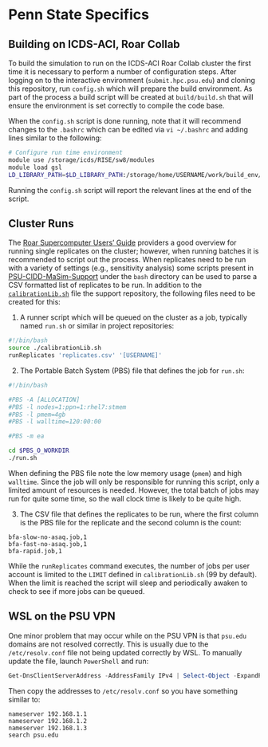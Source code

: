 \newpage

# Penn State Specifics 

## Building on ICDS-ACI, Roar Collab

To build the simulation to run on the ICDS-ACI Roar Collab cluster the first time it is necessary to perform a number 
of configuration steps. After logging on to the interactive environment (`submit.hpc.psu.edu`) and cloning this 
repository, run `config.sh` which will prepare the build environment. As part of the process a build script will be 
created at `build/build.sh` that will ensure the environment is set correctly to compile the code base. 

When the `config.sh` script is done running, note that it will recommend changes to the `.bashrc` which can be edited 
via `vi ~/.bashrc` and adding lines similar to the following:

```bash
# Configure run time environment
module use /storage/icds/RISE/sw8/modules
module load gsl
LD_LIBRARY_PATH=$LD_LIBRARY_PATH:/storage/home/USERNAME/work/build_env/postgres/lib
```

Running the `config.sh` script will report the relevant lines at the end of the script. 

## Cluster Runs
The [Roar Supercomputer Users' Guide](https://www.icds.psu.edu/computing-services/roar-user-guide/) providers a good overview for running single replicates on the cluster; however, when running batches it is recommended to script out the process. When replicates need to be run with a variety of settings (e.g., sensitivity analysis) some scripts present in [PSU-CIDD-MaSim-Support](https://github.com/bonilab/PSU-CIDD-MaSim-Support) under the `bash` directory can be used to parse a CSV formatted list of replicates to be run. In addition to the [`calibrationLib.sh`](https://github.com/bonilab/PSU-CIDD-MaSim-Support/tree/master/bash) file the support repository, the following files need to be created for this:

1) A runner script which will be queued on the cluster as a job, typically named `run.sh` or similar in project repositories:

```bash
#!/bin/bash
source ./calibrationLib.sh
runReplicates 'replicates.csv' '[USERNAME]'
```

2) The Portable Batch System (PBS) file that defines the job for `run.sh`:

```bash
#!/bin/bash

#PBS -A [ALLOCATION]
#PBS -l nodes=1:ppn=1:rhel7:stmem
#PBS -l pmem=4gb
#PBS -l walltime=120:00:00

#PBS -m ea

cd $PBS_O_WORKDIR
./run.sh
```

When defining the PBS file note the low memory usage (`pmem`) and high `walltime`. Since the job will only be responsible for running this script, only a limited amount of resources is needed. However, the total batch of jobs may run for quite some time, so the wall clock time is likely to be quite high. 

3) The CSV file that defines the replicates to be run, where the first column is the PBS file for the replicate and the second column is the count:

```CSV
bfa-slow-no-asaq.job,1
bfa-fast-no-asaq.job,1
bfa-rapid.job,1
```

While the `runReplicates` command executes, the number of jobs per user account is limited to the `LIMIT` defined in `calibrationLib.sh` (99 by default). When the limit is reached the script will sleep and periodically awaken to check to see if more jobs can be queued.

## WSL on the PSU VPN
One minor problem that may occur while on the PSU VPN is that `psu.edu` domains are not resolved correctly. This is usually due to the `/etc/resolv.conf` file not being updated correctly by WSL. To manually update the file, launch `PowerShell` and run:

```PowerShell
Get-DnsClientServerAddress -AddressFamily IPv4 | Select-Object -ExpandPropert ServerAddresses
```

Then copy the addresses to `/etc/resolv.conf` so you have something similar to:

```
nameserver 192.168.1.1
nameserver 192.168.1.2
nameserver 192.168.1.3
search psu.edu
```

